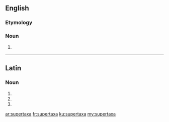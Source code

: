 ==English==

===Etymology===
{{prefix|super|taxa|lang=en}}

===Noun===
{{head|en|noun plural form}}

# {{lb|en|taxonomy}} {{plural of|supertaxon|lang=en}}

----

==Latin==

===Noun===
{{la-noun-form|supertaxa}}

# {{inflection of|supertaxon||nom|p|lang=la}}
# {{inflection of|supertaxon||acc|p|lang=la}}
# {{inflection of|supertaxon||voc|p|lang=la}}

[[ar:supertaxa]]
[[fr:supertaxa]]
[[ku:supertaxa]]
[[my:supertaxa]]